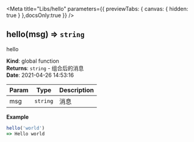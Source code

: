 
<Meta
  title="Libs/hello"
  parameters={{ previewTabs: { canvas: { hidden: true } },docsOnly:true }}
/>

<a name="hello"></a>

## hello(msg) ⇒ <code>string</code>
hello

**Kind**: global function  
**Returns**: <code>string</code> - 组合后的消息  
**Date**: 2021-04-26 14:53:16  

| Param | Type | Description |
| --- | --- | --- |
| msg | <code>string</code> | 消息 |

**Example**  
```js
hello('world')=> Hello world
```
